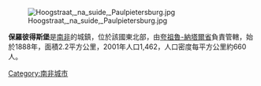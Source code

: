 [[Image:Hoogstraat,_na_suide,_Paulpietersburg.jpg|right]]

'''保羅彼得斯堡'''是[[南非|南非]]的城鎮，位於該國東北部，由[[夸祖魯-納塔爾省|夸祖魯-納塔爾省]]負責管轄，始於1888年，面積2.2平方公里，2001年人口1,462，人口密度每平方公里約660人。

{{SouthAfrica-geo-stub}}
[[Category:南非城市|Category:南非城市]]
